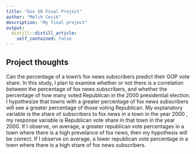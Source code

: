 ```yaml
---
title: "Gov 50 Final Project"
author: "Melih Cevik"
description: "My final project"
output:
  distill::distill_article:
    self_contained: false
---
```




## Project thoughts

Can the percentage of a town's fox news subscribers predict their GOP vote share. In this study, I plan to examine whether or not there is a correlation between the percentage of fox news subscribers, and whether the percentage of how many voted Republican in the 2000 presidential election. I hypothesize that towns with a greater percentage of fox news subscribers will see a greater percentage of those voting Republican. My explanatory variable is the share of subscribers to fox news in a town in the year 2000 ,  my response variable is Republican vote share in that town in the year 2000.  If I observe, on average, a greater republican vote percentages in a town where there is a high prevelance of fox news, then my hypothesis will be correct. If I observe on average, a lower republican vote percentage in a town where there is a high share of fox news subscribers. 